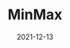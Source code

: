 ---
title: MinMax
tag: DeFi
status: publish
date: 2021-12-13
slug: MinMax is a native cross-chain stablecoin AMM to MINimize fee and MAXimize yield for everyone!
logo: /img/MinMax.png
featured_img:
website: https://minmax.finance/
twitter:
telegram:
---